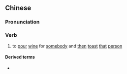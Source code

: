 {{also|进酒}}
==Chinese==
{{zh-forms|s=进酒}}

===Pronunciation===
{{zh-pron
|m=jìnjiǔ
|cat=v
}}

===Verb===
{{zh-verb}}

# {{lb|zh|literary}} to [[pour]] [[wine]] for [[somebody]] and [[then]] [[toast]] [[that]] [[person]]

====Derived terms====
* {{zh-l|進酒作樂}}
